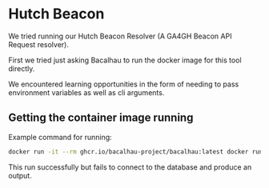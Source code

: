 # Hutch Beacon

We tried running our Hutch Beacon Resolver (A GA4GH Beacon API Request resolver).

First we tried just asking Bacalhau to run the docker image for this tool directly.

We encountered learning opportunities in the form of needing to pass environment variables as well as cli arguments.

## Getting the container image running

Example command for running:

```bash
docker run -it --rm ghcr.io/bacalhau-project/bacalhau:latest docker run --api-host host.docker.internal --wait -e DATASOURCE_DB_USERNAME=postgres -e DATASOURCE_DB_PASSWORD=postgres -e DATASOURCE_DB_HOST=host.docker.internal -e DATASOURCE_DB_SCHEMA=omop -e DATASOURCE_DB_PORT=5432 -e DATASOURCE_DB_DATABASE=omop hutchstack/beacon-omop-worker:latest --entrypoint beacon-omop-worker -- individuals --filters "Gender:F,SNOMED:386661006,SNOMED:271825005"
```

This run successfully but fails to connect to the database and produce an output.